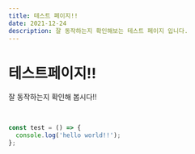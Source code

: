 ```yaml
---
title: 테스트 페이지!!
date: 2021-12-24
description: 잘 동작하는지 확인해보는 테스트 페이지 입니다.
---
```


# 테스트페이지!!

잘 동작하는지 확인해 봅시다!!

<br />

```javascript
const test = () => {
  console.log('hello world!!');
};
```

<br />
